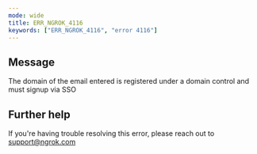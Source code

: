 ```yaml
---
mode: wide
title: ERR_NGROK_4116
keywords: ["ERR_NGROK_4116", "error 4116"]
---
```


## Message

The domain of the email entered is registered under a domain control and must signup via SSO

## Further help

If you're having trouble resolving this error, please reach out to [support@ngrok.com](mailto:support@ngrok.com?subject=Help%20with%20ERR_NGROK_4116)
